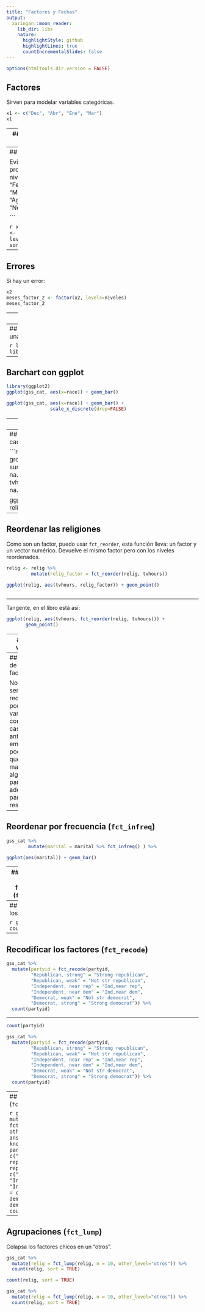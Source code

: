 ```yaml
---
title: "Factores y Fechas"
output:
  xaringan::moon_reader:
    lib_dir: libs
    nature:
      highlightStyle: github
      highlightLines: true
      countIncrementalSlides: false
---
```


```r
options(htmltools.dir.version = FALSE)
```


## Factores

Sirven para modelar variables categóricas.

```r
x1 <- c("Dec", "Abr", "Ene", "Mar")
x1

```
---
## Problemas de usar texto

Orden:
```r
sort(x1)
```

Errores de tipeo:
```r
x2 <- c("Dec", "Abr", "Ene", "Marzo")
```

---
## Factores

Evitan estos problemas.
```r
niveles <- c("Ene", "Feb", "Mar", "Abr", 
             "May", "Jun", "Jul", "Ag",
            "Set", "Oct", "Nov", "Dec")

```

```r
x1
meses_factor <- factor(x1, levels=niveles)
sort(meses_factor)
```

---
## Errores

Si hay un error:
```r
x2
meses_factor_2 <- factor(x2, levels=niveles)
meses_factor_2
```

---
## Forcats

Como muchos herramientas del `tidyverse`, el objetivo es simplificar y unificar las interfases.

---
## Ejemplos con una encuesta

```r
library(dplyr)
library(forcats)
```
```r
head(gss_cat)
```
Vamos a usar `ggplot` para graficar los datos, pero podrían ser tablas.

---
## Barchart con ggplot

```r
library(ggplot2)
ggplot(gss_cat, aes(x=race)) + geom_bar()
```



```r
ggplot(gss_cat, aes(x=race)) + geom_bar() + 
                scale_x_discrete(drop=FALSE)

```

---
## Distribución

Explorar la distribución de `rincome`:
```r

ggplot(gss_cat, aes(x=rincome)) + geom_bar() + 
       theme(axis.text.x=element_text(angle=90))
```

---
## Horas de mirar TV para cada religión


```r
relig <- gss_cat %>% 
         group_by(relig) %>%
         summarize(age=mean(age, na.rm=TRUE),
                   tvhours=mean(tvhours, na.rm=TRUE),
                   n=n())

ggplot(relig, aes(tvhours, relig)) + geom_point()
```

---
## Reordenar las religiones

Como son un factor, puedo usar `fct_reorder`, esta función lleva: un factor y un vector numérico. Devuelve el mismo factor pero con los niveles reordenados.

```r
relig <- relig %>% 
         mutate(relig_factor = fct_reorder(relig, tvhours))

ggplot(relig, aes(tvhours, relig_factor)) + geom_point()
 
```

---

Tangente, en el libro está así:

```r
ggplot(relig, aes(tvhours, fct_reorder(relig, tvhours))) + 
       geom_point()

```

---
## Otra variable

```r
rincome <- gss_cat %>%
           group_by(rincome) %>%
           summarize(age = mean(age, na.rm=TRUE),
                     tvhours = mean(tvhours, na.rm=TRUE),
                     n=n())

ggplot(rincome, aes(tvhours, rincome)) + 
       geom_point()  
```

---
## El orden de los factores...

No tiene sentido reordenarlos por otra variable como en el caso anterior. Sin embargo, podemos querer mandar algunos para adelante para resaltarlos:
```r
ggplot(rincome, aes(tvhours, relevel(rincome, "Not applicable"))) + 
       geom_point()
```

---
## Reordenar por frecuencia (`fct_infreq`)

```r
gss_cat %>%
        mutate(marital = marital %>% fct_infreq() ) %>%

ggplot(aes(marital)) + geom_bar()
```

---
## Reordenar por frecuencia (`fct_infreq`)

`fct_rev` lo revierte:

```r
gss_cat %>%
mutate(marital = marital %>% fct_infreq() %>% fct_rev()) %>%

ggplot(aes(marital)) + geom_bar()
```

---
## Recodificar los factores

```r
gss_cat %>% count(partyid)
```

---
## Recodificar los factores (`fct_recode`)

```r
gss_cat %>% 
  mutate(partyid = fct_recode(partyid,
         "Republican, strong" = "Strong republican",
         "Republican, weak" = "Not str republican",
         "Independent, near rep" = "Ind,near rep",
         "Independent, near dem" = "Ind,near dem",
         "Democrat, weak" = "Not str democrat",
         "Democrat, strong" = "Strong democrat")) %>% 
  count(partyid) 
```

---

```r
count(partyid) 
```

```r
gss_cat %>% 
  mutate(partyid = fct_recode(partyid,
         "Republican, strong" = "Strong republican",
         "Republican, weak" = "Not str republican",
         "Independent, near rep" = "Ind,near rep",
         "Independent, near dem" = "Ind,near dem",
         "Democrat, weak" = "Not str democrat",
         "Democrat, strong" = "Strong democrat")) %>% 
  count(partyid) 
```

---
## Agrupaciones (`fct_collapse`)


```r
gss_cat %>%
  mutate(partyid = fct_collapse(partyid,
         other = c("No answer", "Don't know", "Other party"),
         rep = c("Strong republican", "Not str republican"),
         ind = c("Ind,near rep", "Independent", "Ind,near dem"),
         dem = c("Not str democrat", "Strong democrat"))) %>%
  count(partyid)
```

---
## Agrupaciones (`fct_lump`)

Colapsa los factores chicos en un "otros".

```r
gss_cat %>%
  mutate(relig = fct_lump(relig, n = 10, other_level="otros")) %>%
  count(relig, sort = TRUE)
```


```r
count(relig, sort = TRUE)
```

```r
gss_cat %>%
  mutate(relig = fct_lump(relig, n = 10, other_level="otros")) %>%
  count(relig, sort = TRUE)
```



